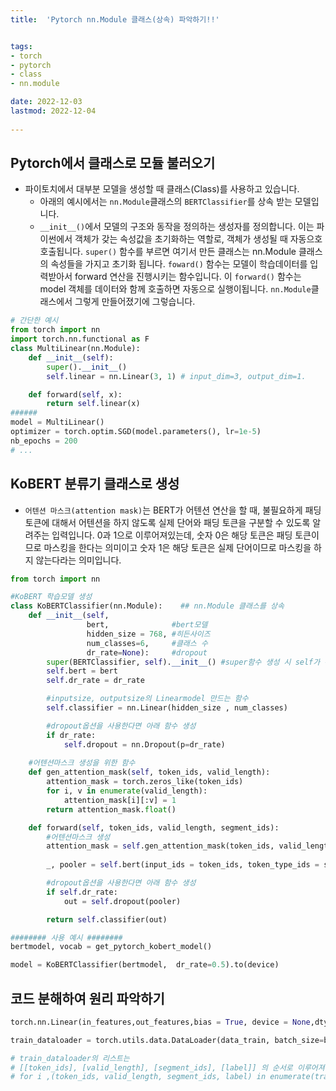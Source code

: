 ```yaml
---
title:  'Pytorch nn.Module 클래스(상속) 파악하기!!'


tags:
- torch
- pytorch
- class
- nn.module

date: 2022-12-03
lastmod: 2022-12-04
 
---
```


## Pytorch에서 클래스로 모듈 불러오기

- 파이토치에서 대부분 모델을 생성할 때 클래스(Class)를 사용하고 있습니다.
  - 아래의 예시에서는 `nn.Module`클래스의 `BERTClassifier`를 상속 받는 모델입니다.
  - `__init__()`에서 모델의 구조와 동작을 정의하는 생성자를 정의합니다. 이는 파이썬에서 객체가 갖는 속성값을 초기화하는 역할로, 객체가 생성될 때 자동으호 호출됩니다. `super()` 함수를 부르면 여기서 만든 클래스는 nn.Module 클래스의 속성들을 가지고 초기화 됩니다. `foward()` 함수는 모델이 학습데이터를 입력받아서 forward 연산을 진행시키는 함수입니다. 이 `forward()` 함수는 model 객체를 데이터와 함께 호출하면 자동으로 실행이됩니다. `nn.Module`클래스에서 그렇게 만들어졌기에 그렇습니다.

```python
# 간단한 예시
from torch import nn
import torch.nn.functional as F
class MultiLinear(nn.Module):
    def __init__(self):
        super().__init__()
        self.linear = nn.Linear(3, 1) # input_dim=3, output_dim=1.

    def forward(self, x):
        return self.linear(x)
######
model = MultiLinear()
optimizer = torch.optim.SGD(model.parameters(), lr=1e-5) 
nb_epochs = 200
# ...
```

## KoBERT 분류기 클래스로 생성

- `어텐션 마스크(attention mask)`는 BERT가 어텐션 연산을 할 때, 불필요하게 패딩 토큰에 대해서 어텐션을 하지 않도록 실제 단어와 패딩 토큰을 구분할 수 있도록 알려주는 입력입니다. 0과 1으로 이루어져있는데, 숫자 0은 해당 토큰은 패딩 토큰이므로 마스킹을 한다는 의미이고 숫자 1은 해당 토큰은 실제 단어이므로 마스킹을 하지 않는다라는 의미입니다.

```python
from torch import nn

#KoBERT 학습모델 생성
class KoBERTClassifier(nn.Module):    ## nn.Module 클래스를 상속
    def __init__(self,
                 bert,              #bert모델
                 hidden_size = 768, #히든사이즈
                 num_classes=6,     #클래스 수
                 dr_rate=None):     #dropout
        super(BERTClassifier, self).__init__() #super함수 생성 시 self가 뒤에 와야한다.
        self.bert = bert
        self.dr_rate = dr_rate

        #inputsize, outputsize의 Linearmodel 만드는 함수     
        self.classifier = nn.Linear(hidden_size , num_classes)

        #dropout옵션을 사용한다면 아래 함수 생성
        if dr_rate:
            self.dropout = nn.Dropout(p=dr_rate)
    
    #어텐션마스크 생성을 위한 함수
    def gen_attention_mask(self, token_ids, valid_length):
        attention_mask = torch.zeros_like(token_ids)
        for i, v in enumerate(valid_length):
            attention_mask[i][:v] = 1
        return attention_mask.float()

    def forward(self, token_ids, valid_length, segment_ids):
        #어텐션마스크 생성
        attention_mask = self.gen_attention_mask(token_ids, valid_length)
        
        _, pooler = self.bert(input_ids = token_ids, token_type_ids = segment_ids.long(), attention_mask = attention_mask.float().to(token_ids.device))

        #dropout옵션을 사용한다면 아래 함수 생성
        if self.dr_rate:
            out = self.dropout(pooler)

        return self.classifier(out)

######## 사용 예시 ########
bertmodel, vocab = get_pytorch_kobert_model()

model = KoBERTClassifier(bertmodel,  dr_rate=0.5).to(device)
```

## 코드 분해하여 원리 파악하기

```python
torch.nn.Linear(in_features,out_features,bias = True, device = None,dtype = None)

train_dataloader = torch.utils.data.DataLoader(data_train, batch_size=batch_size, num_workers=5)

# train_dataloader의 리스트는
# [[token_ids], [valid_length], [segment_ids], [label]] 의 순서로 이루어져 있습니다.
# for i ,(token_ids, valid_length, segment_ids, label) in enumerate(train_dataloader): 이런식으로 사용.
```